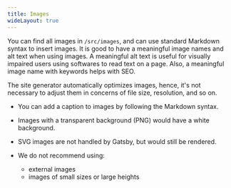```yaml
---
title: Images
wideLayout: true
---
```


You can find all images in `/src/images`, and can use standard Markdown syntax to insert images. It is good to have a meaningful image names and alt text when using images. A meaningful alt text is useful for visually impaired users using softwares to read text on a page. Also, a meaningful image name with keywords helps with SEO.

The site generator automatically optimizes images, hence, it's not necessary to adjust them in concerns of file size, resolution, and so on.

- You can add a caption to images by following the Markdown syntax.
- Images with a transparent background (PNG) would have a white background.
- SVG images are not handled by Gatsby, but would still be rendered.

- We do not recommend using:

  - external images
  - images of small sizes or large heights
